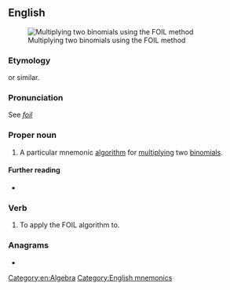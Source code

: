 {{also|foil}}
==English==
[[Image:MonkeyFaceFOILRule.JPG|thumb|Multiplying two binomials using the FOIL method]]

===Etymology===
{{acronym of|[[first]] [[outer]] [[inner]] [[last]]|nodot=1|lang=en}} or similar.

===Pronunciation===
See ''[[foil]]''

===Proper noun===
{{en-proper noun}}

# A particular mnemonic [[algorithm]] for [[multiply]]ing two [[binomial]]s.

====Further reading====
* {{projectlink|wikipedia|FOIL method}}

===Verb===
{{en-verb}}

# {{lb|en|transitive}} To apply the FOIL algorithm to.

===Anagrams===
* {{anagrams|en|Filo|LIFO|filo|lo-fi}}

[[Category:en:Algebra]]
[[Category:English mnemonics]]